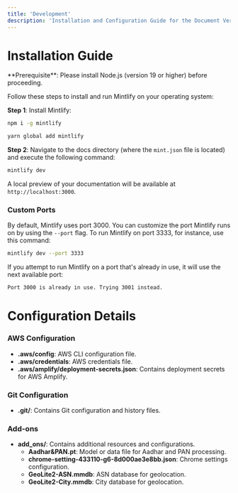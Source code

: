 ```yaml
---
title: 'Development'
description: 'Installation and Configuration Guide for the Document Verification Project'
---
```


# Installation Guide

<Info>
  **Prerequisite**: Please install Node.js (version 19 or higher) before proceeding.
</Info>

Follow these steps to install and run Mintlify on your operating system:

**Step 1**: Install Mintlify:

<CodeGroup>

  ```bash npm
  npm i -g mintlify
  ```

```bash yarn
yarn global add mintlify
```

</CodeGroup>

**Step 2**: Navigate to the docs directory (where the `mint.json` file is located) and execute the following command:

```bash
mintlify dev
```

A local preview of your documentation will be available at `http://localhost:3000`.

### Custom Ports

By default, Mintlify uses port 3000. You can customize the port Mintlify runs on by using the `--port` flag. To run Mintlify on port 3333, for instance, use this command:

```bash
mintlify dev --port 3333
```

If you attempt to run Mintlify on a port that's already in use, it will use the next available port:

```md
Port 3000 is already in use. Trying 3001 instead.
```

# Configuration Details

### AWS Configuration
- **.aws/config**: AWS CLI configuration file.
- **.aws/credentials**: AWS credentials file.
- **.aws/amplify/deployment-secrets.json**: Contains deployment secrets for AWS Amplify.

### Git Configuration
- **.git/**: Contains Git configuration and history files.

### Add-ons
- **add_ons/**: Contains additional resources and configurations.
  - **Aadhar&PAN.pt**: Model or data file for Aadhar and PAN processing.
  - **chrome-setting-433110-g6-8d000ae3e8bb.json**: Chrome settings configuration.
  - **GeoLite2-ASN.mmdb**: ASN database for geolocation.
  - **GeoLite2-City.mmdb**: City database for geolocation.
